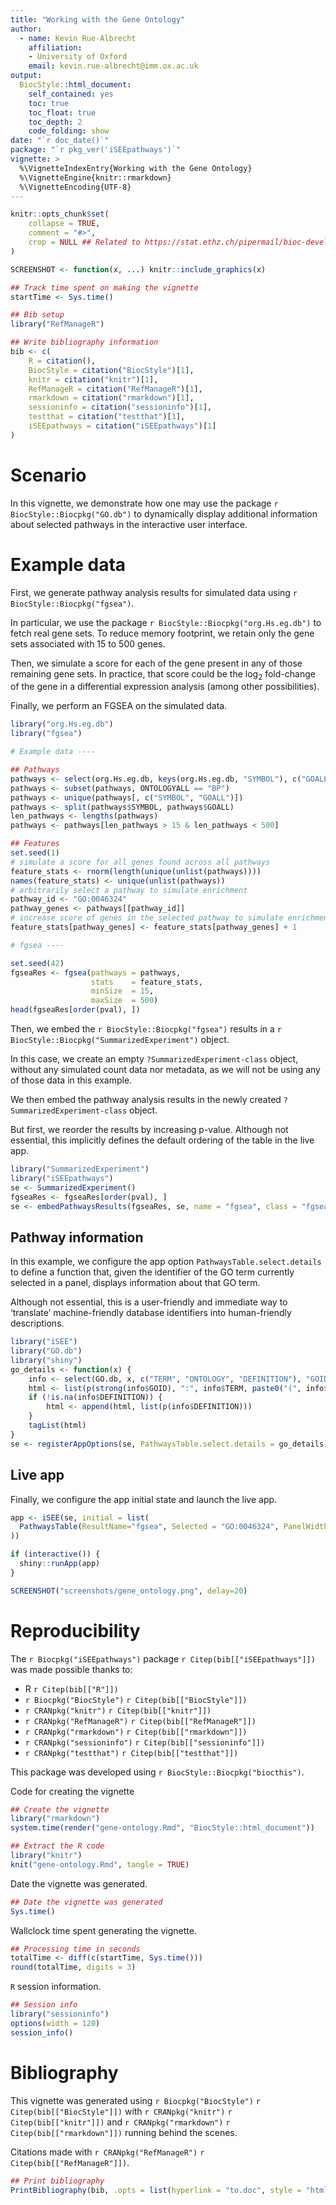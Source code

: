 ```yaml
---
title: "Working with the Gene Ontology"
author: 
  - name: Kevin Rue-Albrecht
    affiliation:
    - University of Oxford
    email: kevin.rue-albrecht@imm.ox.ac.uk
output: 
  BiocStyle::html_document:
    self_contained: yes
    toc: true
    toc_float: true
    toc_depth: 2
    code_folding: show
date: "`r doc_date()`"
package: "`r pkg_ver('iSEEpathways')`"
vignette: >
  %\VignetteIndexEntry{Working with the Gene Ontology}
  %\VignetteEngine{knitr::rmarkdown}
  %\VignetteEncoding{UTF-8}  
---
```


```r
knitr::opts_chunk$set(
    collapse = TRUE,
    comment = "#>",
    crop = NULL ## Related to https://stat.ethz.ch/pipermail/bioc-devel/2020-April/016656.html
)
```

```r
SCREENSHOT <- function(x, ...) knitr::include_graphics(x)
```

```r
## Track time spent on making the vignette
startTime <- Sys.time()

## Bib setup
library("RefManageR")

## Write bibliography information
bib <- c(
    R = citation(),
    BiocStyle = citation("BiocStyle")[1],
    knitr = citation("knitr")[1],
    RefManageR = citation("RefManageR")[1],
    rmarkdown = citation("rmarkdown")[1],
    sessioninfo = citation("sessioninfo")[1],
    testthat = citation("testthat")[1],
    iSEEpathways = citation("iSEEpathways")[1]
)
```

# Scenario

In this vignette, we demonstrate how one may use the package `r BiocStyle::Biocpkg("GO.db")` to dynamically display additional information about selected pathways in the interactive user interface.

# Example data

First, we generate pathway analysis results for simulated data using `r BiocStyle::Biocpkg("fgsea")`.

In particular, we use the package `r BiocStyle::Biocpkg("org.Hs.eg.db")` to fetch real gene sets.
To reduce memory footprint, we retain only the gene sets associated with 15 to 500 genes.

Then, we simulate a score for each of the gene present in any of those remaining gene sets.
In practice, that score could be the log~2~ fold-change of the gene in a differential expression analysis (among other possibilities).

Finally, we perform an FGSEA on the simulated data.

```r
library("org.Hs.eg.db")
library("fgsea")

# Example data ----

## Pathways
pathways <- select(org.Hs.eg.db, keys(org.Hs.eg.db, "SYMBOL"), c("GOALL"), keytype = "SYMBOL")
pathways <- subset(pathways, ONTOLOGYALL == "BP")
pathways <- unique(pathways[, c("SYMBOL", "GOALL")])
pathways <- split(pathways$SYMBOL, pathways$GOALL)
len_pathways <- lengths(pathways)
pathways <- pathways[len_pathways > 15 & len_pathways < 500]

## Features
set.seed(1)
# simulate a score for all genes found across all pathways
feature_stats <- rnorm(length(unique(unlist(pathways))))
names(feature_stats) <- unique(unlist(pathways))
# arbitrarily select a pathway to simulate enrichment
pathway_id <- "GO:0046324"
pathway_genes <- pathways[[pathway_id]]
# increase score of genes in the selected pathway to simulate enrichment
feature_stats[pathway_genes] <- feature_stats[pathway_genes] + 1

# fgsea ----

set.seed(42)
fgseaRes <- fgsea(pathways = pathways, 
                  stats    = feature_stats,
                  minSize  = 15,
                  maxSize  = 500)
head(fgseaRes[order(pval), ])
```

Then, we embed the `r BiocStyle::Biocpkg("fgsea")` results in a `r BiocStyle::Biocpkg("SummarizedExperiment")` object.

In this case, we create an empty `?SummarizedExperiment-class` object, without any simulated count data nor metadata, as we will not be using any of those data in this example.

We then embed the pathway analysis results in the newly created `?SummarizedExperiment-class` object.

But first, we reorder the results by increasing p-value.
Although not essential, this implicitly defines the default ordering of the table in the live app.

```r
library("SummarizedExperiment")
library("iSEEpathways")
se <- SummarizedExperiment()
fgseaRes <- fgseaRes[order(pval), ]
se <- embedPathwaysResults(fgseaRes, se, name = "fgsea", class = "fgsea", pathwayType = "GO")
```

## Pathway information

In this example, we configure the app option `PathwaysTable.select.details` to define a function that,
given the identifier of the GO term currently selected in a panel,
displays information about that GO term.

Although not essential, this is a user-friendly and immediate way to 'translate' machine-friendly database identifiers into human-friendly descriptions.

```r
library("iSEE")
library("GO.db")
library("shiny")
go_details <- function(x) {
    info <- select(GO.db, x, c("TERM", "ONTOLOGY", "DEFINITION"), "GOID")
    html <- list(p(strong(info$GOID), ":", info$TERM, paste0("(", info$ONTOLOGY, ")")))
    if (!is.na(info$DEFINITION)) {
        html <- append(html, list(p(info$DEFINITION)))
    }
    tagList(html)
}
se <- registerAppOptions(se, PathwaysTable.select.details = go_details)
```

## Live app

Finally, we configure the app initial state and launch the live app.

```r
app <- iSEE(se, initial = list(
  PathwaysTable(ResultName="fgsea", Selected = "GO:0046324", PanelWidth = 12L)
))

if (interactive()) {
  shiny::runApp(app)
}
```

```r
SCREENSHOT("screenshots/gene_ontology.png", delay=20)
```


# Reproducibility

The `r Biocpkg("iSEEpathways")` package `r Citep(bib[["iSEEpathways"]])` was made possible thanks to:

* R `r Citep(bib[["R"]])`
* `r Biocpkg("BiocStyle")` `r Citep(bib[["BiocStyle"]])`
* `r CRANpkg("knitr")` `r Citep(bib[["knitr"]])`
* `r CRANpkg("RefManageR")` `r Citep(bib[["RefManageR"]])`
* `r CRANpkg("rmarkdown")` `r Citep(bib[["rmarkdown"]])`
* `r CRANpkg("sessioninfo")` `r Citep(bib[["sessioninfo"]])`
* `r CRANpkg("testthat")` `r Citep(bib[["testthat"]])`

This package was developed using `r BiocStyle::Biocpkg("biocthis")`.


Code for creating the vignette

```r
## Create the vignette
library("rmarkdown")
system.time(render("gene-ontology.Rmd", "BiocStyle::html_document"))

## Extract the R code
library("knitr")
knit("gene-ontology.Rmd", tangle = TRUE)
```

Date the vignette was generated.

```r
## Date the vignette was generated
Sys.time()
```

Wallclock time spent generating the vignette.

```r
## Processing time in seconds
totalTime <- diff(c(startTime, Sys.time()))
round(totalTime, digits = 3)
```

`R` session information.

```r
## Session info
library("sessioninfo")
options(width = 120)
session_info()
```



# Bibliography

This vignette was generated using `r Biocpkg("BiocStyle")` `r Citep(bib[["BiocStyle"]])`
with `r CRANpkg("knitr")` `r Citep(bib[["knitr"]])` and `r CRANpkg("rmarkdown")` `r Citep(bib[["rmarkdown"]])` running behind the scenes.

Citations made with `r CRANpkg("RefManageR")` `r Citep(bib[["RefManageR"]])`.

```r
## Print bibliography
PrintBibliography(bib, .opts = list(hyperlink = "to.doc", style = "html"))
```

